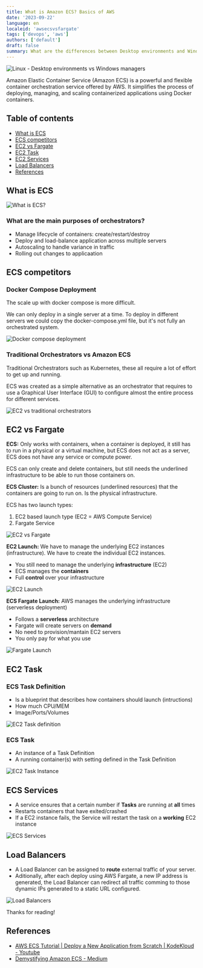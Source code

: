 ```yaml
---
title: What is Amazon ECS? Basics of AWS
date: '2023-09-22'
language: en
localeid: 'awsecsvsfargate'
tags: ['devops', 'aws']
authors: ['default']
draft: false
summary: What are the differences between Desktop environments and Windows Managers in Linux? Let's review it.
---
```


<div className="flex justify-center">
  <div className="w-full max-w-screen-md overflow-hidden">
    <img
      src="/static/images/2023-09-22-AWS-ECS-vs-Fargate/AWS-ECS.webp"
      alt="Linux - Desktop environments vs Windows managers"
      className="mx-auto"
    />
  </div>
</div>

Amazon Elastic Container Service (Amazon ECS) is a powerful and flexible container orchestration service offered by AWS. It simplifies the process of deploying, managing, and scaling containerized applications using Docker containers.


## Table of contents

* [What is ECS](#what-is-ecs)
* [ECS competitors](#ecs-competitors)
* [EC2 vs Fargate](#ec2-vs-fargate)
* [EC2 Task](#ec2-task)
* [EC2 Services](#ecs-services)
* [Load Balancers](#load-balancers)
* [References](#references)


## What is ECS

![What is ECS?](/static/images/2023-09-22-AWS-ECS-vs-Fargate/0-what-is-ECS.png)

### What are the main purposes of orchestrators?

* Manage lifecycle of containers: create/restart/destroy
* Deploy and load-balance application across multiple servers
* Autoscaling to handle variance in traffic
* Rolling out changes to applicaation

## ECS competitors

### Docker Compose Deployment

The scale up with docker compose is more difficult.

We can only deploy in a single server at a time. To deploy in different servers we could copy the docker-compose.yml file, but it's not fully an orchestrated system.

![Docker compose deployment](/static/images/2023-09-22-AWS-ECS-vs-Fargate/2-Docker-compose-deployment.png)


### Traditional Orchestrators vs Amazon ECS 

Traditional Orchestrators such as Kubernetes, these all require a lot of effort to get up and running.

ECS was created as a simple alternative as an orchestrator that requires to use a Graphical User Interface (GUI) to configure almost the entire process for different services.

![EC2 vs traditional orchestrators](/static/images/2023-09-22-AWS-ECS-vs-Fargate/4-ECS-vs-others.png)


## EC2 vs Fargate

__ECS:__ Only works with containers, when a container is deployed, it still has to run in a physical or a virtual machine, but ECS does not act as a server, ECS does not have any service or compute power. 

ECS can only create and delete containers, but still needs the underlined infrastructure to be able to run those containers on.

__ECS Cluster:__ Is a bunch of resources (underlined resources) that the containers are going to run on. Is the physical infrastructure.

ECS has two launch types:

1. EC2 based launch type (EC2 = AWS Compute Service)
2. Fargate Service

![EC2 vs Fargate](/static/images/2023-09-22-AWS-ECS-vs-Fargate/5-EC2-Launch_types.png)

__EC2 Launch:__ We have to manage the underlying EC2 instances (infrastructure). We have to create the individual EC2 instances.

- You still need to manage the underlying __infrastructure__ (EC2)
- ECS manages the __containers__
- Full __control__ over your infrastructure

![EC2 Launch](/static/images/2023-09-22-AWS-ECS-vs-Fargate/6-EC2-launch.png)

__ECS Fargate Launch:__ AWS manages the underlying infrastructure (serverless deployment)

- Follows a __serverless__ architecture
- Fargate will create servers on __demand__
- No need to provision/mantain EC2 servers
- You only pay for what you use

![Fargate Launch](/static/images/2023-09-22-AWS-ECS-vs-Fargate/7-Fargate-service.png)

## EC2 Task

### ECS Task Definition

- Is a blueprint that describes how containers should launch (intructions)
- How much CPU/MEM
- Image/Ports/Volumes

![EC2 Task definition](/static/images/2023-09-22-AWS-ECS-vs-Fargate/ECS-Task-definition-file.png)

### ECS Task

- An instance of a Task Definition
- A running container(s) with setting defined in the Task Definition

![EC2 Task Instance](/static/images/2023-09-22-AWS-ECS-vs-Fargate/ECS-Task-instance.png)


## ECS Services

- A service ensures that a certain number if __Tasks__ are running at __all__ times
- Restarts containers that have exited/crashed
- If a EC2 instance fails, the Service will restart the task on a __working__ EC2 instance

![ECS Services](/static/images/2023-09-22-AWS-ECS-vs-Fargate/10-ECS-Services.png)

## Load Balancers

- A Load Balancer can be assigned to __route__ external traffic of your server.
- Aditionally, after each deploy using AWS Fargate, a new IP address is generated, the Load Balancer can redirect all traffic comming to those dynamic IPs generated to a static URL configured.

![Load Balancers](/static/images/2023-09-22-AWS-ECS-vs-Fargate/11-Load-balancer.png)

Thanks for reading!

## References

- [AWS ECS Tutorial | Deploy a New Application from Scratch | KodeKloud - Youtube](https://www.youtube.com/watch?v=esISkPlnxL0)
- [Demystifying Amazon ECS - Medium](https://medium.com/@audhilmohammed/demystifying-amazon-ecs-c9da178b31a)
